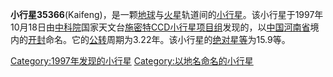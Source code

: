 '''小行星35366'''(Kaifeng)，是一颗[[地球|地球]]与[[火星|火星]]轨道间的[[小行星|小行星]]。该小行星于1997年10月18日由[[中国科学院|中科院]]国家天文台[[施密特CCD小行星项目组|施密特CCD小行星项目组]]发现的，以[[中国|中国]][[河南省|河南省]]境内的[[开封|开封]]命名。它的[[公转|公转]]周期为3.22年。该小行星的[[绝对星等|绝对星等]]为15.9等。

{{Minor_Planet_Number|(35365)[[小行星35365|小行星35365]]|(35367)[[小行星35367|小行星35367]]}}

[[Category:1997年发现的小行星|Category:1997年发现的小行星]]
[[Category:以地名命名的小行星|Category:以地名命名的小行星]]